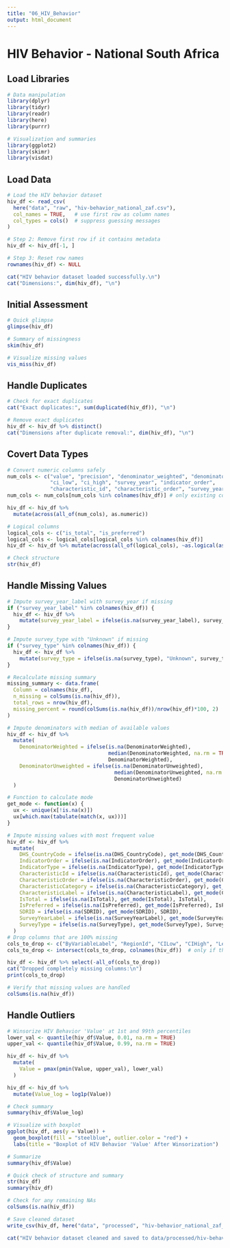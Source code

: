```yaml
---
title: "06_HIV_Behavior"
output: html_document
---
```


# HIV Behavior - National South Africa

## Load Libraries

```r
# Data manipulation
library(dplyr)
library(tidyr)
library(readr)
library(here)
library(purrr)

# Visualization and summaries
library(ggplot2)
library(skimr)
library(visdat)
```

## Load Data
```r
# Load the HIV behavior dataset
hiv_df <- read_csv(
  here("data", "raw", "hiv-behavior_national_zaf.csv"),
  col_names = TRUE,   # use first row as column names
  col_types = cols()  # suppress guessing messages
)

# Step 2: Remove first row if it contains metadata
hiv_df <- hiv_df[-1, ]

# Step 3: Reset row names
rownames(hiv_df) <- NULL

cat("HIV behavior dataset loaded successfully.\n")
cat("Dimensions:", dim(hiv_df), "\n")
```

## Initial Assessment 
```r
# Quick glimpse
glimpse(hiv_df)

# Summary of missingness
skim(hiv_df)

# Visualize missing values
vis_miss(hiv_df)


```


## Handle Duplicates

```r
# Check for exact duplicates
cat("Exact duplicates:", sum(duplicated(hiv_df)), "\n")

# Remove exact duplicates
hiv_df <- hiv_df %>% distinct()
cat("Dimensions after duplicate removal:", dim(hiv_df), "\n")


```
## Covert Data Types
```r
# Convert numeric columns safely
num_cols <- c("value", "precision", "denominator_weighted", "denominator_unweighted",
              "ci_low", "ci_high", "survey_year", "indicator_order",
              "characteristic_id", "characteristic_order", "survey_year_label")
num_cols <- num_cols[num_cols %in% colnames(hiv_df)] # only existing columns

hiv_df <- hiv_df %>%
  mutate(across(all_of(num_cols), as.numeric))

# Logical columns
logical_cols <- c("is_total", "is_preferred")
logical_cols <- logical_cols[logical_cols %in% colnames(hiv_df)]
hiv_df <- hiv_df %>% mutate(across(all_of(logical_cols), ~as.logical(as.integer(.))))

# Check structure
str(hiv_df)

```
## Handle Missing Values

```r
# Impute survey_year_label with survey_year if missing
if ("survey_year_label" %in% colnames(hiv_df)) {
  hiv_df <- hiv_df %>%
    mutate(survey_year_label = ifelse(is.na(survey_year_label), survey_year, survey_year_label))
}

# Impute survey_type with "Unknown" if missing
if ("survey_type" %in% colnames(hiv_df)) {
  hiv_df <- hiv_df %>%
    mutate(survey_type = ifelse(is.na(survey_type), "Unknown", survey_type))
}

# Recalculate missing summary
missing_summary <- data.frame(
  Column = colnames(hiv_df),
  n_missing = colSums(is.na(hiv_df)),
  total_rows = nrow(hiv_df),
  missing_percent = round(colSums(is.na(hiv_df))/nrow(hiv_df)*100, 2)
)

# Impute denominators with median of available values
hiv_df <- hiv_df %>%
  mutate(
    DenominatorWeighted = ifelse(is.na(DenominatorWeighted),
                                 median(DenominatorWeighted, na.rm = TRUE),
                                 DenominatorWeighted),
    DenominatorUnweighted = ifelse(is.na(DenominatorUnweighted),
                                   median(DenominatorUnweighted, na.rm = TRUE),
                                   DenominatorUnweighted)
  )

# Function to calculate mode
get_mode <- function(x) {
  ux <- unique(x[!is.na(x)])
  ux[which.max(tabulate(match(x, ux)))]
}

# Impute missing values with most frequent value
hiv_df <- hiv_df %>%
  mutate(
    DHS_CountryCode = ifelse(is.na(DHS_CountryCode), get_mode(DHS_CountryCode), DHS_CountryCode),
    IndicatorOrder = ifelse(is.na(IndicatorOrder), get_mode(IndicatorOrder), IndicatorOrder),
    IndicatorType = ifelse(is.na(IndicatorType), get_mode(IndicatorType), IndicatorType),
    CharacteristicId = ifelse(is.na(CharacteristicId), get_mode(CharacteristicId), CharacteristicId),
    CharacteristicOrder = ifelse(is.na(CharacteristicOrder), get_mode(CharacteristicOrder), CharacteristicOrder),
    CharacteristicCategory = ifelse(is.na(CharacteristicCategory), get_mode(CharacteristicCategory), CharacteristicCategory),
    CharacteristicLabel = ifelse(is.na(CharacteristicLabel), get_mode(CharacteristicLabel), CharacteristicLabel),
    IsTotal = ifelse(is.na(IsTotal), get_mode(IsTotal), IsTotal),
    IsPreferred = ifelse(is.na(IsPreferred), get_mode(IsPreferred), IsPreferred),
    SDRID = ifelse(is.na(SDRID), get_mode(SDRID), SDRID),
    SurveyYearLabel = ifelse(is.na(SurveyYearLabel), get_mode(SurveyYearLabel), SurveyYearLabel),
    SurveyType = ifelse(is.na(SurveyType), get_mode(SurveyType), SurveyType)
  )
# Drop columns that are 100% missing
cols_to_drop <- c("ByVariableLabel", "RegionId", "CILow", "CIHigh", "LevelRank")
cols_to_drop <- intersect(cols_to_drop, colnames(hiv_df))  # only if they exist

hiv_df <- hiv_df %>% select(-all_of(cols_to_drop))
cat("Dropped completely missing columns:\n")
print(cols_to_drop)

# Verify that missing values are handled
colSums(is.na(hiv_df))


```
## Handle Outliers

```r
# Winsorize HIV Behavior 'Value' at 1st and 99th percentiles
lower_val <- quantile(hiv_df$Value, 0.01, na.rm = TRUE)
upper_val <- quantile(hiv_df$Value, 0.99, na.rm = TRUE)

hiv_df <- hiv_df %>%
  mutate(
    Value = pmax(pmin(Value, upper_val), lower_val)
  )

hiv_df <- hiv_df %>%
  mutate(Value_log = log1p(Value))

# Check summary
summary(hiv_df$Value_log)

# Visualize with boxplot
ggplot(hiv_df, aes(y = Value)) +
  geom_boxplot(fill = "steelblue", outlier.color = "red") +
  labs(title = "Boxplot of HIV Behavior 'Value' After Winsorization")

# Summarize
summary(hiv_df$Value)


```

```r


# Quick check of structure and summary
str(hiv_df)
summary(hiv_df)

# Check for any remaining NAs
colSums(is.na(hiv_df))

# Save cleaned dataset
write_csv(hiv_df, here("data", "processed", "hiv-behavior_national_zaf_clean.csv"))

cat("HIV behavior dataset cleaned and saved to data/processed/hiv-behavior_national_zaf_clean.csv\n")

```





